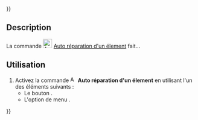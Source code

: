 {{UnfinishedDocu{{#translation:}}}}
<languages/>

{{Docnav/fr
|[[Assembly3_SmartRecompute/fr|Recomputation intelligente]]
|[[Assembly3_AutoElementVisibility/fr|Visibilité automatique des éléments]]
|[[Assembly3_Workbench/fr|Assembly3]]
|IconL=Assembly_SmartRecompute.svg‎‎
|IconR=Assembly_AutoElementVis.svg‎‎
|IconC=Assembly3_workbench_icon.svg
}}

{{GuiCommand/fr
|Name=Assembly3 AutoFixElement
|Name/fr=Assembly3 Auto réparation d'un élement
|Icon=Assembly_AutoFixElement.svg‎‎
|MenuLocation=Assembly3 → Auto fix element
|Workbenches=[[Assembly3_Workbench/fr|Assembly3]]
}}

== Description ==

La commande [[Image:Assembly_AutoFixElement.svg|24px]] [[Assembly3_AutoFixElement/fr|Auto réparation d'un élement]] fait...

<span id="Usage"></span>
==Utilisation==

# Activez la commande [[Image:Assembly_AutoFixElement.svg|16px]] '''Auto réparation d'un élement''' en utilisant l'un des éléments suivants :
#* Le bouton {{Button|[[Image:Assembly_AutoFixElement.svg|16px]] [[Assembly3_AutoFixElement/fr|Auto fix element]]}}.
#* L'option de menu {{MenuCommand|Assembly3 → [[Image:Assembly_AutoFixElement.svg|16px]] Auto fix element}}.


{{Docnav/fr
|[[Assembly3_SmartRecompute/fr|Recomputation intelligente]]
|[[Assembly3_AutoElementVisibility/fr|Visibilité automatique des éléments]]
|[[Assembly3_Workbench/fr|Assembly3]]
|IconL=Assembly_SmartRecompute.svg‎‎
|IconR=Assembly_AutoElementVis.svg‎‎
|IconC=Assembly3_workbench_icon.svg
}}
 
{{Userdocnavi{{#translation:}}}}